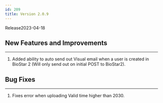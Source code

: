 ```yaml
---
id: 209
title: Version 2.0.9
---
```


Release<Separator/>2023-04-18

## New Features and Improvements

---

1. Added ability to auto send out Visual email when a user is created in BioStar 2 (Will only send out on initial POST to BioStar2).

## Bug Fixes

---

1. Fixes error when uploading Valid time higher than 2030.